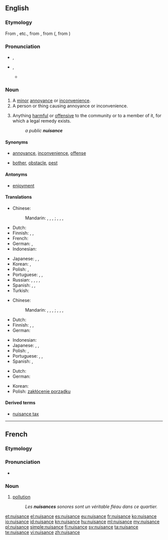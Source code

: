==English==

===Etymology===
From {{etyl|xno}} {{term|nusaunce}}, {{term|nussance}} etc., from {{etyl|fro}} {{term|nuisance|lang=fro}}, from {{term|nuisire||to harm}} (, from {{etyl|la|-}} {{term|noceo|noceō|I harm|lang=la}})

===Pronunciation===
* {{a|UK}} {{IPA|/ˈnjuːsəns/}}, {{X-SAMPA|/"nju:.s@ns/}}
* {{a|US}} {{IPA|/ˈnuːsəns/}}, {{X-SAMPA|/"nu:.s@ns/}}
** {{audio|en-us-nuisance.ogg|Audio (US)}}

===Noun===
{{wikipedia}}
{{en-noun}}

# A [[minor]] [[annoyance]] or [[inconvenience]].
# A person or thing causing annoyance or inconvenience.
# {{legal}} Anything [[harmful]] or [[offensive]] to the community or to a member of it, for which a legal remedy exists.
#: ''a public '''nuisance'''''

====Synonyms====
* {{sense|minor annoyance or inconvenience}} [[annoyance]], [[inconvenience]], [[offense]]
* {{sense|person or thing causing annoyance or inconvenience}} [[bother]], [[obstacle]], [[pest]]

====Antonyms====
* {{sense|minor annoyance or inconvenience}} [[enjoyment]]

====Translations====
{{trans-top|minor annoyance or inconvenience}}
* Chinese:
*: Mandarin: {{t|cmn|討厭的事|sc=Hani}}, {{t|cmn|讨厌的事|tr=tǎoyàn de shì|sc=Hani}}, {{t|cmn|麻煩事|sc=Hani}}, {{t|cmn|麻烦事|tr=máfan shì|sc=Hani}} {{qualifier|thing}}; {{t|cmn|討厭的人|sc=Hani}}, {{t|cmn|讨厌的人|tr=tǎoyàn de rén|sc=Hani}}, {{t|cmn|麻煩人|sc=Hani}}, {{t|cmn|麻烦人|tr=máfan rén|sc=Hani}} {{qualifier|person}}
* Dutch: {{t+|nl|overlast|m}}
* Finnish: {{t+|fi|harmi}}, {{t-|fi|kiusa}}, {{t+|fi|riesa}}
* French: {{t+|fr|embêtement|m}}
* German: {{t-|de|Ärgernis|n}}, {{t+|de|Ärger|m}}
* Indonesian: {{t+|id|gangguan}}
{{trans-mid}}
* Japanese: {{t+|ja|迷惑|tr=めいわく, meiwaku|sc=Jpan}}, {{t-|ja|迷惑な物|tr=めいわくなもの, meiwaku na mono|sc=Jpan}} {{qualifier|thing}}, {{t-|ja|迷惑な人|tr=めいわくなひと|sc=Jpan}} {{qualifier|person}}
* Korean: {{t+|ko|성가심|tr=seonggasim|sc=Hang}}, {{t-|ko|불쾌함|tr=bulkwaeham|sc=Hang}}
* Polish: {{t-|pl|niedogodność|f}}, {{t-|pl|uciążliwość|f}}
* Portuguese: {{t+|pt|incômodo}}, {{t+|pt|distúrbio}}, {{t+|pt|inconveniente}}
* Russian: {{t+|ru|неприятность|f|tr=neprijátnostʹ|sc=Cyrl}}, {{t+|ru|досада|f|tr=dosáda|sc=Cyrl}}, {{t+|ru|неудобство|n|tr=neudóbstvo|sc=Cyrl}}, {{t+|ru|помеха|f|tr=poméxa|sc=Cyrl}}, {{t+|ru|досада|f|tr=dosáda|sc=Cyrl}}
* Spanish: {{t+|es|molestia|f}}, {{t+|es|engorro|m}}, {{t+|es|incomodidad|f}}
* Turkish: {{t+|tr|sıkıntı}}
{{trans-bottom}}

{{trans-top|person or thing causing annoyance of inconvenience}}
* Chinese:
*: Mandarin: {{t|cmn|討厭的事|sc=Hani}}, {{t|cmn|讨厌的事|tr=tǎoyàn de shì|sc=Hani}}, {{t|cmn|麻煩事|sc=Hani}}, {{t|cmn|麻烦事|tr=máfan shì|sc=Hani}} {{qualifier|thing}}; {{t|cmn|討厭的人|sc=Hani}}, {{t|cmn|讨厌的人|tr=tǎoyàn de rén|sc=Hani}}, {{t|cmn|麻煩人|sc=Hani}}, {{t|cmn|麻烦人|tr=máfan rén|sc=Hani}} {{qualifier|person}}
* Dutch: {{t-|nl|lastpost|m}}
* Finnish: {{t-|fi|kiusankappale}}, {{t+|fi|riesa}}, {{t-|fi|maanvaiva}}
* German: {{t+|de|Quälgeist|m}}
{{trans-mid}}
* Indonesian: {{t-|id|orang rewel}}
* Japanese: {{t-|ja|厄介者|tr=やっかいもの, yakkai-mono}}, {{t-|ja|迷惑な物|tr=めいわくなもの, meiwaku na mono|sc=Jpan}} {{qualifier|thing}}, {{t-|ja|迷惑な人|tr=めいわくなひと|sc=Jpan}} {{qualifier|person}}
* Polish: {{t-|pl|utrapieniec|m}}, {{t-|pl|utrapienie|n}}
* Portuguese: {{t+|pt|inconveniente}}, {{t+|pt|inadequado}}, {{t+|pt|inoportuno}}
* Spanish: {{t-|es|inconveniente|m}}, {{t-|es|estorbo|m}}
{{trans-bottom}}

{{trans-top|law: anything harmful or offensive to the community or to a member of it}}
* Dutch: {{t+|nl|overlast|m}}
* German: {{t+|de|Belästigung|f}}
{{trans-mid}}
* Korean: {{t+|ko|방해|tr=banghae|sc=Hang}}
* Polish: [[zakłócenie porządku]] {{n}}
{{trans-bottom}}

====Derived terms====
* [[nuisance tax]]

----

==French==

===Etymology===
{{etyl|fro|fr}}

===Pronunciation===
* {{IPA|/nɥi.zɑ̃s/|lang=fr}}

===Noun===
{{fr-noun|f}}

# [[pollution]]
#: ''Les '''nuisances''' sonores sont un véritable fléau dans ce quartier.''

[[et:nuisance]]
[[el:nuisance]]
[[es:nuisance]]
[[eu:nuisance]]
[[fr:nuisance]]
[[ko:nuisance]]
[[io:nuisance]]
[[id:nuisance]]
[[kn:nuisance]]
[[hu:nuisance]]
[[ml:nuisance]]
[[my:nuisance]]
[[pl:nuisance]]
[[simple:nuisance]]
[[fi:nuisance]]
[[sv:nuisance]]
[[ta:nuisance]]
[[te:nuisance]]
[[vi:nuisance]]
[[zh:nuisance]]